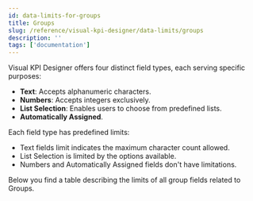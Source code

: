 ```yaml
---
id: data-limits-for-groups
title: Groups
slug: /reference/visual-kpi-designer/data-limits/groups
description: ''
tags: ['documentation']
---
```



Visual KPI Designer offers four distinct field types, each serving specific purposes:

- **Text**: Accepts alphanumeric characters.
- **Numbers**: Accepts integers exclusively.
- **List Selection**: Enables users to choose from predefined lists.
- **Automatically Assigned**.

Each field type has predefined limits:

- Text fields limit indicates the maximum character count allowed.
- List Selection is limited by the options available.
- Numbers and Automatically Assigned fields don't have limitations.

Below you find a table describing the limits of all group fields related to Groups.

<JsonToTable jsonData={table} />